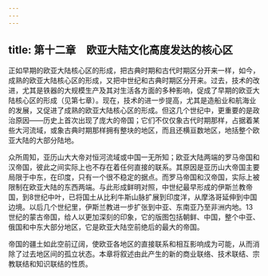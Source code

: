 ```yaml
---
---
---
```

title: 第十二章　欧亚大陆文化高度发达的核心区
---



正如早期的欧亚大陆核心区的形成，把古典时期和古代时期区分开来一样，如今，成熟的欧亚大陆核心区的形成，又把中世纪和古典时期区分开来。过去，技术的改进，尤其是铁器的大规模生产及其对生活各方面的多种影响，促成了早期的欧亚大陆核心区的形成（见第七章）。现在，技术的进一步提高，尤其是造船业和航海业的发展，又促进了成熟的欧亚大陆核心区的形成。但这几个世纪中，更重要的是政治原因——历史上首次出现了庞大的帝国；它们不仅仅象古代时期那样，占据着某些大河流域，或象古典时期那样拥有整块的地区，而且还横亘数地区，地括整个欧亚大陆的大部分陆地。

众所周知，亚历山大大帝对恒河流域或中国一无所知；欧亚大陆两端的罗马帝国和汉帝国，彼此之间实际上也不存在着任何直接的联系。其原因是亚历山大帝国主要局限于中东，在印度，只有一个很不稳定的据点。而罗马帝国和汉帝国，实际上被限制在欧亚大陆的东西两端。与此形成鲜明对照，中世纪最早形成的伊斯兰教帝国，到8世纪中叶，已将国土从比利牛斯山脉扩展到印度洋，从摩洛哥延伸到中国边境。以后几个世纪里，伊斯兰教进一步扩张到中亚、东南亚乃至非洲内地。13世纪的蒙古帝国，给人以更加深刻的印象，它的版图包括朝鲜、中国，整个中亚、俄国和中东大部分地区，它是欧亚大陆空前绝后的最大的帝国。

帝国的疆土如此空前辽阔，使欧亚各地区的直接联系和相互影响成为可能，从而消除了过去地区间的孤立状态。本章将叙述由此产生的新的商业联络、技术联结、宗教联结和知识联结的性质。